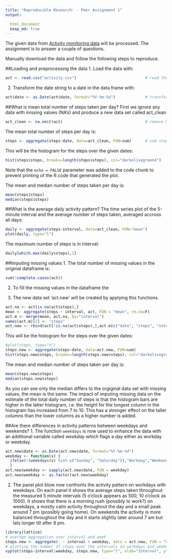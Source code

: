 ```yaml
---
title: "Reproducible Research: - Peer Assignment 1"
output:

  html_document
  keep_md: true
---
```


The given data from [Activity monitoring data](https://d396qusza40orc.cloudfront.net/repdata%2Fdata%2Factivity.zip) will be processed. The assignment is to answer a couple of questions.

Manually download the data and follow the following steps to reproduce.

##Loading and preprocessing the data
1. Load the data with:

```r
act <- read.csv("activity.csv")                              # read the data from file 'activity.csv'
```

2. Transform the date string to a date in the data frame with:
```r
act$date <- as.Date(act$date, format="%Y-%m-%d")             # transform the date column into a type date
```


##What is mean total number of steps taken per day?
First we ignore any data with missing values (NA's) and produce a new data set called act_clean
```r
act_clean <- na.omit(act)                                    # remove NA's
```
The mean total number of steps per day is:
```r
steps <- aggregate(steps~date, data=act_clean, FUN=sum)      # sum steps per date
```
This will be the histogram for the steps over the given dates:
```r
hist(steps$steps, breaks=length(steps$steps), col="darkolivegreen4")      # plot the histogram
```

Note that the `echo = FALSE` parameter was added to the code chunk to prevent printing of the R code that generated the plot.

The mean and median number of steps taken per day is:
```r
mean(steps$steps)
median(steps$steps)
```


##What is the average daily activity pattern?
The time series plot of the 5-minute interval and the average number of steps taken, averaged accross all days:
```r
daily <- aggregate(steps~interval, data=act_clean, FUN="mean")
plot(daily, type="l")
```

The maximum number of steps is in interval:
```r
daily[which.max(daily$steps),1]
```

##Imputing missing values
1. The total number of missing values in the original dataframe is:
```r
sum(!complete.cases(act))
```
2. To fill the missing values in the dataframe the 

3. The new data set 'act.new' will be created by applying this functions.
```r
act.na <- act[is.na(act$steps),]                                                # create an 'na' data set which NA observations
mean <- aggregate(steps ~ interval, act, FUN = "mean", rm.na=F)                 # create the average of steps along the interval
act.m <- merge(mean, act.na, by="interval")                                     # merge the means with the 'na' data set
names(act.m)[2] <- "steps"                                                      # rename the column 'steps.x' to 'steps'
act.new <- rbind(act[!is.na(act$steps),],act.m[c("date", "steps", "interval")]) # create the new data set
```

This will be the histogram for the steps over the given dates:
```r
#plot(steps, type="h")
steps.new <- aggregate(steps~date, data=act.new, FUN=sum)
hist(steps.new$steps, breaks=length(steps.new$steps), col="darkolivegreen3")
```

The mean and median number of steps taken per day is:
```r
mean(steps.new$steps)
median(steps.new$steps)
```
As you can see only the median differs to the orgiginal data set with missing values, the mean is the same.
The impact of imputing missing data on the estimate of the total daily number of steps is that the histogram bars are higher in the latter histogram, i.e. the height for the longest column in the histogram has increased from 7 to 10. This has a stronger effect on the taller columns than the lower columns as a higher number is added.

##Are there differences in activity patterns between weekdays and weekends?
1. The function `weekdays` is now used to enhance the data with an additional variable called *weekday* which flags a day either as workday or weekday.
```r
act.new$date <- as.Date(act.new$date, format="%Y-%m-%d")                      # transform the date string into a date type
weekday <- function(x) {                                                      # define the function weekdays   
  ifelse(!(weekdays(x) %in% c("Sunday", "Saturday")),"Workday","Weekend")
  }
act.new$weekday <- sapply(act.new$date, FUN = weekday)                        # add the column weekday                                            
act.new$weekday <- as.factor(act.new$weekday)                                 # transform the new column into a factor type
```

2. The panel plot blow now confronts the activity pattern on workdays with weekdays. On each panel it shows the average steps taken throughout the measured 5 minute intervals (5 o'clock appears as 500, 10 o'clock as 1000). It shows that there is a morning rush (possibly to work?) on weekdays, a mostly calm activity throughout the day and a small peak around 7 pm (possibly going home). On weekends the activity is more balanced throughout the day and it starts slightly later around 7 am but lats longer till after 8 pm.

```r
library(lattice)                                                              # need to load the library for lattice plotting
# average aggregation over interval and week
steps.new <- aggregate(. ~ interval + weekday, data = act.new, FUN = "mean")[c("interval","weekday","steps")]
# plotting the nubmer of steps over the intervals on workdays and weekends
xyplot(steps~interval|weekday, steps.new, type="l", xlab="Interval", ylab="Number of steps", layout=c(1,2))
```
